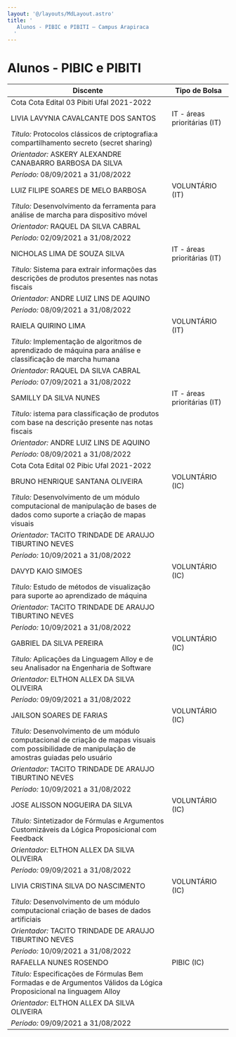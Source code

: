 ```yaml
---
layout: '@/layouts/MdLayout.astro'
title: '
   Alunos - PIBIC e PIBITI — Campus Arapiraca
  '
---
```






Alunos \- PIBIC e PIBITI
========================













| Discente | Tipo de Bolsa |
| --- | --- |
| Cota Cota Edital 03 Pibiti Ufal 2021\-2022 | |
| LIVIA LAVYNIA CAVALCANTE DOS SANTOS | IT \- áreas prioritárias (IT) |
| *Título:*     Protocolos clássicos de criptografia:a compartilhamento secreto (secret sharing) | |
| *Orientador:*     ASKERY ALEXANDRE CANABARRO BARBOSA DA SILVA |  |
| *Período:*     08/09/2021 a 31/08/2022 | |
| LUIZ FILIPE SOARES DE MELO BARBOSA | VOLUNTÁRIO (IT) |
| *Título:*     Desenvolvimento da ferramenta para análise de marcha para dispositivo móvel | |
| *Orientador:*     RAQUEL DA SILVA CABRAL |  |
| *Período:*     02/09/2021 a 31/08/2022 | |
| NICHOLAS LIMA DE SOUZA SILVA | IT \- áreas prioritárias (IT) |
| *Título:*     Sistema para extrair informações das descrições de produtos presentes nas notas fiscais | |
| *Orientador:*     ANDRE LUIZ LINS DE AQUINO |  |
| *Período:*     08/09/2021 a 31/08/2022 | |
| RAIELA QUIRINO LIMA | VOLUNTÁRIO (IT) |
| *Título:*     Implementação de algoritmos de aprendizado de máquina para análise e classificação de marcha humana | |
| *Orientador:*     RAQUEL DA SILVA CABRAL |  |
| *Período:*     07/09/2021 a 31/08/2022 | |
| SAMILLY DA SILVA NUNES | IT \- áreas prioritárias (IT) |
| *Título:*     istema para classificação de produtos com base na descrição presente nas notas fiscais | |
| *Orientador:*     ANDRE LUIZ LINS DE AQUINO |  |
| *Período:*     08/09/2021 a 31/08/2022 | |
| Cota Cota Edital 02 Pibic Ufal 2021\-2022 | |
| BRUNO HENRIQUE SANTANA OLIVEIRA | VOLUNTÁRIO (IC) |
| *Título:*     Desenvolvimento de um módulo computacional de manipulação de bases de dados como suporte a criação de mapas visuais | |
| *Orientador:*     TACITO TRINDADE DE ARAUJO TIBURTINO NEVES |  |
| *Período:*     10/09/2021 a 31/08/2022 | |
| DAVYD KAIO SIMOES | VOLUNTÁRIO (IC) |
| *Título:*     Estudo de métodos de visualização para suporte ao aprendizado de máquina | |
| *Orientador:*     TACITO TRINDADE DE ARAUJO TIBURTINO NEVES |  |
| *Período:*     10/09/2021 a 31/08/2022 | |
| GABRIEL DA SILVA PEREIRA | VOLUNTÁRIO (IC) |
| *Título:*     Aplicações da Linguagem Alloy e de seu Analisador na Engenharia de Software | |
| *Orientador:*     ELTHON ALLEX DA SILVA OLIVEIRA |  |
| *Período:*     09/09/2021 a 31/08/2022 | |
| JAILSON SOARES DE FARIAS | VOLUNTÁRIO (IC) |
| *Título:*     Desenvolvimento de um módulo computacional de criação de mapas visuais com possibilidade de manipulação de amostras guiadas pelo usuário | |
| *Orientador:*     TACITO TRINDADE DE ARAUJO TIBURTINO NEVES |  |
| *Período:*     10/09/2021 a 31/08/2022 | |
| JOSE ALISSON NOGUEIRA DA SILVA | VOLUNTÁRIO (IC) |
| *Título:*     Sintetizador de Fórmulas e Argumentos Customizáveis da Lógica Proposicional com Feedback | |
| *Orientador:*     ELTHON ALLEX DA SILVA OLIVEIRA |  |
| *Período:*     09/09/2021 a 31/08/2022 | |
| LIVIA CRISTINA SILVA DO NASCIMENTO | VOLUNTÁRIO (IC) |
| *Título:*     Desenvolvimento de um módulo computacional criação de bases de dados artificiais | |
| *Orientador:*     TACITO TRINDADE DE ARAUJO TIBURTINO NEVES |  |
| *Período:*     10/09/2021 a 31/08/2022 | |
| RAFAELLA NUNES ROSENDO | PIBIC (IC) |
| *Título:*     Especificações de Fórmulas Bem Formadas e de Argumentos Válidos da Lógica Proposicional na linguagem Alloy | |
| *Orientador:*     ELTHON ALLEX DA SILVA OLIVEIRA |  |
| *Período:*     09/09/2021 a 31/08/2022 | |












